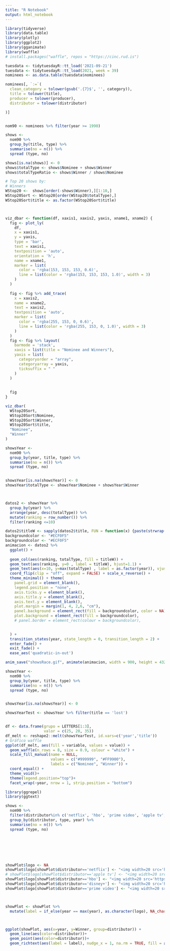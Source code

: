 ```yaml
---
title: "R Notebook"
output: html_notebook
---
```


```r
library(tidyverse)
library(data.table)
library(plotly)
library(ggplot2)
library(gganimate)
library(waffle)
# install.packages("waffle", repos = "https://cinc.rud.is")

```

```r

tuesdata <- tidytuesdayR::tt_load('2021-09-21')
tuesdata <- tidytuesdayR::tt_load(2021, week = 39)
nominees <- as.data.table(tuesdata$nominees)
```

```r
nominees[, `:=`(
  clean_category = tolower(gsub('.{7}$', '', category)),
  title = tolower(title),
  producer = tolower(producer),
  distributor = tolower(distributor)

)]


nom90 <- nominees %>% filter(year >= 1990)
```


```r


shows <-
  nom90 %>%
  group_by(title, type) %>%
  summarise(no = n()) %>%
  spread (type, no)

shows[is.na(shows)] <- 0
shows$totalType <- shows$Nominee + shows$Winner
shows$totalTypeRatio <- shows$Winner / shows$Nominee

# Top 20 shows by:
# Winners
WStop20 <-  shows[order(-shows$Winner),][1:10,]
WStop20Sort <- WStop20[order(WStop20$totalType),]
WStop20Sort$title <- as.factor(WStop20Sort$title)



viz_dbar <- function(df, xaxis1, xaxis2, yaxis, xname1, xname2) {
  fig <- plot_ly(
    df,
    x = xaxis1,
    y = yaxis,
    type = 'bar',
    text = xaxis1,
    textposition = 'auto',
    orientation = 'h',
    name = xname1,
    marker = list(
      color = 'rgba(153, 153, 153, 0.6)',
      line = list(color = 'rgba(153, 153, 153, 1.0)', width = 3)
    )
  )
  
  fig <- fig %>% add_trace(
    x = xaxis2,
    name = xname2,
    text = xaxis2,
    textposition = 'auto',
    marker = list(
      color = 'rgba(255, 153, 0, 0.6)',
      line = list(color = 'rgba(255, 153, 0, 1.0)', width = 3)
    )
  )
  fig <- fig %>% layout(
    barmode = 'stack',
    xaxis = list(title = "Nominee and Winners"),
    yaxis = list(
      categoryorder = "array",
      categoryarray = yaxis,
      ticksuffix = " "
    )
  )
  
  
  fig
}

viz_dbar(
  WStop20Sort,
  WStop20Sort$Nominee,
  WStop20Sort$Winner,
  WStop20Sort$title,
  "Nominee",
  "Winner"
)

```

```r
showsYear <-
  nom90 %>%
  group_by(year, title, type) %>%
  summarise(no = n()) %>%
  spread (type, no)


showsYear[is.na(showsYear)] <- 0
showsYear$totalType <- showsYear$Nominee + showsYear$Winner



datos2 <- showsYear %>%
  group_by(year) %>%
  arrange(year, desc(totalType)) %>%
  mutate(ranking = row_number()) %>%
  filter(ranking <=10)

datos2$titleW <- sapply(datos2$title, FUN = function(x) {paste(strwrap(x, width = 20), collapse = '\n')})
backgroundcolor <- "#ECF0F5"
backgroundcolor <- "#ECF0F5"
animacion <- datos2 %>%
  ggplot() +
  
  geom_col(aes(ranking, totalType, fill = titleW)) +
  geom_text(aes(ranking, y=0 , label = titleW), hjust=1.1) + 
  geom_text(aes(x=10, y=max(totalType) , label = as.factor(year)), vjust = 0.2, alpha = 0.5,  col = "gray", size = 20) +
  coord_flip(clip = "off", expand = FALSE) + scale_x_reverse() +
  theme_minimal() + theme(
    panel.grid = element_blank(), 
    legend.position = "none",
    axis.ticks.y = element_blank(),
    axis.title.y = element_blank(),
    axis.text.y = element_blank(),
    plot.margin = margin(1, 4, 2,6, "cm"),
    panel.background = element_rect(fill = backgroundcolor, color = NA),
    plot.background = element_rect(fill = backgroundcolor),
    # panel.border = element_rect(colour = backgroundcolor),

  
  ) +
  transition_states(year, state_length = 0, transition_length = 2) +
  enter_fade() +
  exit_fade() + 
  ease_aes('quadratic-in-out') 

anim_save("showsRace.gif", animate(animacion, width = 900, height = 432, fps = 25, duration = 30, rewind = FALSE))
```

```r
showsYear <-
  nom90 %>%
  group_by(year, title, type) %>%
  summarise(no = n()) %>%
  spread (type, no)


showsYear[is.na(showsYear)] <- 0

showsYearTest <- showsYear %>% filter(title == 'lost')


df <- data.frame(grupo = LETTERS[1:3],
                 valor = c(25, 20, 35))
df_melt <- reshape2::melt(showsYearTest, id.vars=c('year','title'))
# Gráfico waffle
ggplot(df_melt, aes(fill = variable, values = value)) +
  geom_waffle(n_rows = 8, size = 0.9, colour = "white") +
  scale_fill_manual(name = NULL,
                    values = c("#999999", "#FF9900"),
                    labels = c("Nominee", "Winner")) +
  coord_equal() +
  theme_void()+
  theme(legend.position="top")+
  facet_wrap(~year, nrow = 1, strip.position = "bottom")

```
```r
library(ggrepel)
library(ggtext)

shows <-
  nom90 %>%
  filter(distributor%in% c('netflix', 'hbo', 'prime video', 'apple tv', 'disney+'))%>%
  group_by(distributor, type, year) %>%
  summarise(no = n()) %>%
  spread (type, no)







showPlot$logo <- NA
showPlot$logo[showPlot$distributor=='netflix'] <- "<img width=20 src='https://i.pinimg.com/originals/8c/51/0e/8c510ee7de078ac4eaafdb9d15a810dd.png'>"
# showPlot$logo[showPlot$distributor=='apple tv'] <- "<img width=20 src='https://wiseplaylistasiptv.com/wp-content/uploads/2020/11/1269701_ico.png'>"
showPlot$logo[showPlot$distributor=='hbo'] <- "<img width=20 src='https://img.apksum.com/e2/com.hbo.android.app/3.6.1/icon.png'>"
showPlot$logo[showPlot$distributor=='disney+'] <- "<img width=20 src='https://cdn.iconscout.com/icon/free/png-256/disney-282116.png'>"
showPlot$logo[showPlot$distributor=='prime video'] <- "<img width=20 src='https://yt3.ggpht.com/ytc/AKedOLQfaTqhvlmZ4S03n38Tzm71IPZKqBcv0g8HRFyG5A=s900-c-k-c0x00ffffff-no-rj'>"



showPlot <- showPlot %>% 
  mutate(label = if_else(year == max(year), as.character(logo), NA_character_))



ggplot(showPlot, aes(x=year, y=Winner, group=distributor)) +
  geom_line(aes(color=distributor))+
  geom_point(aes(color=distributor))+
  geom_richtext(aes(label = label), nudge_x = 1, na.rm = TRUE, fill = alpha(c("white"),0), color= alpha(c("white"),0))
```

